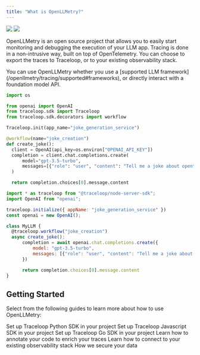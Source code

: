 ```yaml
---
title: "What is OpenLLMetry?"
---
```


<Frame>
  <img className="block dark:hidden" src="/img/trace/trace-light.png" />
  <img className="hidden dark:block" src="/img/trace/trace-dark.png" />
</Frame>

OpenLLMetry is an open source project that allows you to easily start monitoring and debugging the execution of your LLM app.
Tracing is done in a non-intrusive way, built on top of OpenTelemetry.
You can choose to export the traces to Traceloop, or to your existing observability stack.

<Tip>
  You can use OpenLLMetry whether you use a [supported LLM framework](/openllmetry/tracing/supported#frameworks), or
  directly interact with a foundation model API.
</Tip>

<CodeGroup>

```python Python
import os

from openai import OpenAI
from traceloop.sdk import Traceloop
from traceloop.sdk.decorators import workflow

Traceloop.init(app_name="joke_generation_service")

@workflow(name="joke_creation")
def create_joke():
  client = OpenAI(api_key=os.environ["OPENAI_API_KEY"])
  completion = client.chat.completions.create(
      model="gpt-3.5-turbo",
      messages=[{"role": "user", "content": "Tell me a joke about opentelemetry"}],
  )

  return completion.choices[0].message.content
```

```js Typescript
import * as traceloop from "@traceloop/node-server-sdk";
import OpenAI from "openai";

traceloop.initialize({ appName: "joke_generation_service" })
const openai = new OpenAI();

class MyLLM {
  @traceloop.workflow("joke_creation")
  async create_joke():
      completion = await openai.chat.completions.create({
          model: "gpt-3.5-turbo",
          messages: [{"role": "user", "content": "Tell me a joke about opentelemetry"}],
      })

      return completion.choices[0].message.content
}
```

</CodeGroup>

## Getting Started

Select from the following guides to learn more about how to use OpenLLMetry:

<CardGroup>
  <Card
    title="Start with Python"
    icon="python"
    href="/openllmetry/getting-started-python"
  >
    Set up Traceloop Python SDK in your project
  </Card>
  <Card
    title="Start with Javascript / Typescript"
    icon="node"
    href="/openllmetry/getting-started-ts"
  >
    Set up Traceloop Javascript SDK in your project
  </Card>
  <Card
    title="Start with Go"
    icon="golang"
    href="/openllmetry/getting-started-go"
  >
    Set up Traceloop Go SDK in your project
  </Card>
  <Card
    title="Workflows, Tasks, Agents and Tools"
    icon="code"
    href="/openllmetry/tracing/annotations"
  >
    Learn how to annotate your code to enrich your traces
  </Card>
  <Card
    title="Integrations"
    icon="bars-staggered"
    href="/openllmetry/integrations/introduction"
  >
    Learn how to connect to your existing observability stack
  </Card>
  <Card title="Privacy" icon="shield" href="/openllmetry/privacy/traces">
    How we secure your data
  </Card>
</CardGroup>
